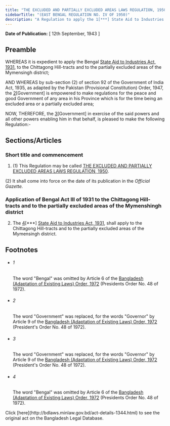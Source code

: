 ```yaml
---
title: "THE EXCLUDED AND PARTIALLY EXCLUDED AREAS LAWS REGULATION, 1950"
sidebarTitle: "(EAST BENGAL REGULATION NO. IV OF 1950)"
description: "A Regulation to apply the 1[***] State Aid to Industries Act, 1931, to the Chittagong Hill-tracts and to the partially excluded areas of the Mymensingh district."
---
```


**Date of Publication:** [ 12th September, 1943 ]

## Preamble

WHEREAS it is expedient to apply the Bengal [State Aid to Industries Act, 1931](/act-154.html "State Aid to Industries Act, 1931"), to the Chittagong Hill-tracts and to the partially excluded areas of the Mymensingh district;

AND WHEREAS by sub-section (2) of section 92 of the Government of India Act, 1935, as adapted by the Pakistan (Provisional Constitution) Order, 1947, the [2](1)[Government] is empowered to make regulations for the peace and good Government of any area in his Province which is for the time being an excluded area or a partially excluded area;

NOW, THEREFORE, the [3](2)[Government] in exercise of the said powers and all other powers enabling him in that behalf, is pleased to make the following Regulation:-

## Sections/Articles

### Short title and commencement

1. (1) This Regulation may be called [THE EXCLUDED AND PARTIALLY EXCLUDED AREAS LAWS REGULATION, 1950](/act-1344.html "THE EXCLUDED AND PARTIALLY EXCLUDED AREAS LAWS REGULATION, 1950").

(2) It shall come into force on the date of its publication in the _Official Gazette._

### Application of Bengal Act III of 1931 to the Chittagong Hill- tracts and to the partially excluded areas of the Mymenshingh district

2. The [4](1)[\*\*\*] [State Aid to Industries Act, 1931](/act-154.html "State Aid to Industries Act, 1931"), shall apply to the Chittagong Hill-tracts and to the partially excluded areas of the Mymensingh district.

## Footnotes

- ###### 1

  The word "Bengal" was omitted by Article 6 of the [Bangladesh (Adaptation of Existing Laws) Order, 1972](/act-388.html "Bangladesh (Adaptation of Existing Laws) Order, 1972 ") (Presidents Order No. 48 of 1972).

- ###### 2

  The word "Government" was replaced, for the words "Governor" by Article 9 of the [Bangladesh (Adaptation of Existing Laws) Order, 1972](/act-388.html "Bangladesh (Adaptation of Existing Laws) Order, 1972 ") (President's Order No. 48 of 1972).

- ###### 3

  The word "Government" was replaced, for the words "Governor" by Article 9 of the [Bangladesh (Adaptation of Existing Laws) Order, 1972](/act-388.html "Bangladesh (Adaptation of Existing Laws) Order, 1972 ") (President's Order No. 48 of 1972).

- ###### 4

  The word "Bengal" was omitted by Article 6 of the [Bangladesh (Adaptation of Existing Laws) Order, 1972](/act-388.html "Bangladesh (Adaptation of Existing Laws) Order, 1972 ") (Presidents Order No. 48 of 1972).

<Note>
  Click [here](http://bdlaws.minlaw.gov.bd/act-details-1344.html) to see the original act on the Bangladesh Legal Database.
</Note>
